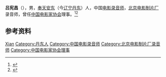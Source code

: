 '''吕宪昌'''（{{bd|1925年|5月|1994年|}}），男，[[奉天省|奉天]][[安東縣_(奉天省)|安东]]（今[[辽宁|辽宁]][[丹东|丹东]]）人，中国[[电影录音师|电影录音师]]，[[北京电影制片厂|北京电影制片厂]]录音师，曾任[[中国电影家协会|中国电影家协会]]理事。<ref>{{Cite book|title=中国电影电视艺术家辞典|author=何厚桢主编|publisher=中国学术期刊（光盘版）电子杂志社|year=2007|isbn=|location=北京|pages=}}</ref><ref>{{cite book|title=中囯人名大辞典·当代人物卷|author=廖盖隆等编|year=1990|publisher=上海辞书出版社|location=上海|page=}}</ref>

== 参考资料 ==
{{reflist}}

{{Navboxes
| title  = 吕宪昌在[[中国电影家协会|中国电影家协会]]的职务
| list1  =
{{中国电影工作者协会第三届理事会}}
{{中国电影家协会第四届理事会}}
{{中国电影家协会第五届理事会}}
}}

{{Authority control}}
{{DEFAULTSORT:Lv吕}}
[[Category:吕姓|Xian]]
[[Category:丹东人|Category:丹东人]]
[[Category:中国电影录音师|Category:中国电影录音师]]
[[Category:北京电影制片厂录音师|Category:北京电影制片厂录音师]]
[[Category:中国电影家协会理事|Category:中国电影家协会理事]]

{{中国人物小作品}}